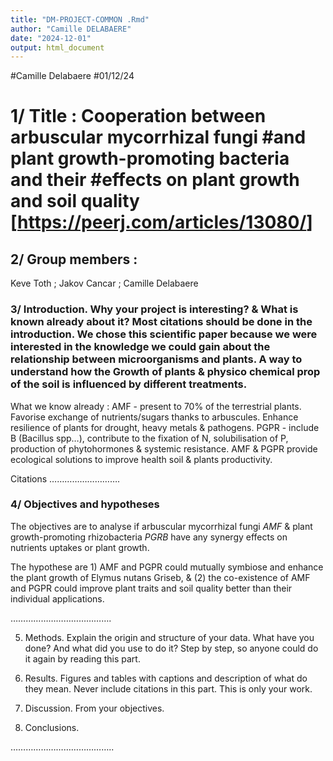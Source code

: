 ```yaml
---
title: "DM-PROJECT-COMMON .Rmd"
author: "Camille DELABAERE"
date: "2024-12-01"
output: html_document
---
```


############################################################### 

#Camille Delabaere #01/12/24

# 1/ Title : Cooperation between arbuscular mycorrhizal fungi #and plant growth-promoting bacteria and their #effects on plant growth and soil quality [<https://peerj.com/articles/13080/>]

## 2/ Group members :

Keve Toth ; Jakov Cancar ; Camille Delabaere

### 3/ Introduction. Why your project is interesting? & What is known already about it? Most citations should be done in the introduction. We chose this scientific paper because we were interested in the knowledge we could gain about the relationship between microorganisms and plants. A way to understand how the Growth of plants & physico chemical prop of the soil is influenced by different treatments.

What we know already : AMF - present to 70% of the terrestrial plants. Favorise exchange of nutrients/sugars thanks to arbuscules. Enhance resilience of plants for drought, heavy metals & pathogens. PGPR - include B (Bacillus spp…), contribute to the fixation of N, solubilisation of P, production of phytohormones & systemic resistance. AMF & PGPR provide ecological solutions to improve health soil & plants productivity.

Citations ............................

### 4/ Objectives and hypotheses

The objectives are to analyse if arbuscular mycorrhizal fungi *AMF* & plant growth-promoting rhizobacteria *PGRB* have any synergy effects on nutrients uptakes or plant growth.

The hypothese are 1) AMF and PGPR could mutually symbiose and enhance the plant growth of Elymus nutans Griseb, & (2) the co-existence of AMF and PGPR could improve plant traits and soil quality better than their individual applications.

........................................

5.  Methods. Explain the origin and structure of your data. What have you done? And what did you use to do it? Step by step, so anyone could do it again by reading this part.

6.  Results. Figures and tables with captions and description of what do they mean. Never include citations in this part. This is only your work.

7.  Discussion. From your objectives.

8.  Conclusions.

.........................................






